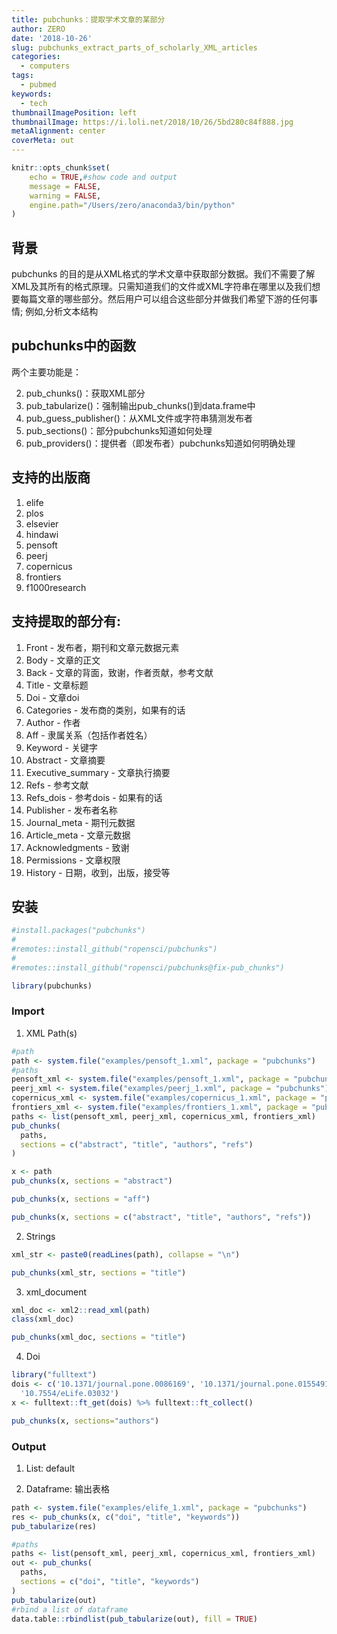 ```yaml
---
title: pubchunks：提取学术文章的某部分
author: ZERO
date: '2018-10-26'
slug: pubchunks_extract_parts_of_scholarly_XML_articles
categories:
  - computers
tags:
  - pubmed
keywords:
  - tech
thumbnailImagePosition: left
thumbnailImage: https://i.loli.net/2018/10/26/5bd280c84f888.jpg
metaAlignment: center
coverMeta: out
---
```


```r
knitr::opts_chunk$set(
	echo = TRUE,#show code and output
	message = FALSE,
	warning = FALSE,
	engine.path="/Users/zero/anaconda3/bin/python"
)
```

<!--more-->

## 背景

pubchunks 的目的是从XML格式的学术文章中获取部分数据。我们不需要了解XML及其所有的格式原理。只需知道我们的文件或XML字符串在哪里以及我们想要每篇文章的哪些部分。然后用户可以组合这些部分并做我们希望下游的任何事情; 例如,分析文本结构

## pubchunks中的函数

两个主要功能是：

2. pub_chunks()：获取XML部分
3. pub_tabularize()：强制输出pub_chunks()到data.frame中
5. pub_guess_publisher()：从XML文件或字符串猜测发布者
6. pub_sections()：部分pubchunks知道如何处理
7. pub_providers()：提供者（即发布者）pubchunks知道如何明确处理

## 支持的出版商

  1. elife
  2. plos
  3. elsevier
  4. hindawi
  5. pensoft
  6. peerj
  7. copernicus
  8. frontiers
  9. f1000research

## 支持提取的部分有:

1. Front - 发布者，期刊和文章元数据元素
2. Body - 文章的正文
3. Back - 文章的背面，致谢，作者贡献，参考文献
4. Title - 文章标题
5. Doi - 文章doi
6. Categories - 发布商的类别，如果有的话
7. Author - 作者
8. Aff - 隶属关系（包括作者姓名）
9. Keyword - 关键字
10. Abstract - 文章摘要
11. Executive_summary - 文章执行摘要
12. Refs - 参考文献
13. Refs_dois - 参考dois - 如果有的话
14. Publisher - 发布者名称
15. Journal_meta - 期刊元数据
16. Article_meta - 文章元数据
17. Acknowledgments - 致谢
18. Permissions - 文章权限
19. History - 日期，收到，出版，接受等
  
## 安装
```r
#install.packages("pubchunks")
#
#remotes::install_github("ropensci/pubchunks")
#
#remotes::install_github("ropensci/pubchunks@fix-pub_chunks")

library(pubchunks)
```


### Import
  1. XML Path(s)
```r
#path
path <- system.file("examples/pensoft_1.xml", package = "pubchunks")
#paths 
pensoft_xml <- system.file("examples/pensoft_1.xml", package = "pubchunks")
peerj_xml <- system.file("examples/peerj_1.xml", package = "pubchunks")
copernicus_xml <- system.file("examples/copernicus_1.xml", package = "pubchunks")
frontiers_xml <- system.file("examples/frontiers_1.xml", package = "pubchunks")
paths <- list(pensoft_xml, peerj_xml, copernicus_xml, frontiers_xml)
pub_chunks(
  paths,
  sections = c("abstract", "title", "authors", "refs")
)

x <- path
pub_chunks(x, sections = "abstract")

pub_chunks(x, sections = "aff")

pub_chunks(x, sections = c("abstract", "title", "authors", "refs"))
```

  2. Strings
```r
xml_str <- paste0(readLines(path), collapse = "\n")

pub_chunks(xml_str, sections = "title")
```
  3. xml_document
```r
xml_doc <- xml2::read_xml(path)
class(xml_doc)

pub_chunks(xml_doc, sections = "title")

```
  
  4. Doi
```r
library("fulltext")
dois <- c('10.1371/journal.pone.0086169', '10.1371/journal.pone.0155491', 
  '10.7554/eLife.03032')
x <- fulltext::ft_get(dois) %>% fulltext::ft_collect()

pub_chunks(x, sections="authors")
```
  
### Output
  1. List: default
  
  2. Dataframe: 输出表格
```r
path <- system.file("examples/elife_1.xml", package = "pubchunks")
res <- pub_chunks(x, c("doi", "title", "keywords"))
pub_tabularize(res)

#paths
paths <- list(pensoft_xml, peerj_xml, copernicus_xml, frontiers_xml)
out <- pub_chunks(
  paths,
  sections = c("doi", "title", "keywords")
)
pub_tabularize(out)
#rbind a list of dataframe
data.table::rbindlist(pub_tabularize(out), fill = TRUE)
```
  


